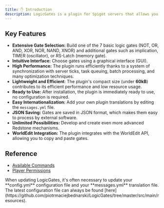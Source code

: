 ```yaml
---
title: ✋ Introduction
description: LogicGates is a plugin for Spigot servers that allows you to create advanced logic circuits in an incredibly simple way. With this plugin, you can build any logic gate in the size of a single block, which makes creating complex mechanisms much easier and faster.
---
```


## Key Features

- **Extensive Gate Selection:** Build one of the 7 basic logic gates (NOT, OR, AND, XOR, NOR, NAND, XNOR) and additional gates such as implication, TIMER (oscillator), or RS-Latch (memory gate).
- **Intuitive Interface:** Choose gates using a graphical interface (GUI).
- **High Performance:** The plugin runs efficiently thanks to a system of synchronization with server ticks, task queuing, batch processing, and many optimization techniques.
- **Lightweight and Efficient**: The plugin's compact size (under **60kB**) contributes to its efficient performance and low resource usage.
- **Ready to Use:** After installation, the plugin is immediately ready to use, no configuration is required.
- **Easy Internationalization:** Add your own plugin translations by editing the `messages.yml` file.
- **JSON Saving:** Gates are saved in JSON format, which makes them easy to process by external software.
- **Unlimited Possibilities:** Develop and create even more advanced Redstone mechanisms.
- **WorldEdit Integration:** The plugin integrates with the WorldEdit API, allowing you to copy and paste gates.

## Reference

- [Available Commands](./docs/commands/list)
- [Player Permissions](./docs/commands/permissions)

<Callout title="Important Note">
  When updating LogicGates, it's often necessary to update your **config.yml**
  configuration file and your **messages.yml** translation file. The latest
  configuration file can always be found
  [here](https://github.com/piotrmaciejbednarski/LogicGates/tree/master/src/main/resources).
</Callout>
